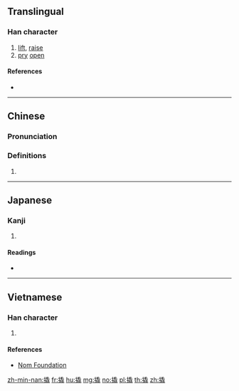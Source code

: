 {{character info/new}}
==Translingual==

===Han character===
{{Han char|rn=64|rad=手|as=12|sn=15|four=52014|canj=QHUU|ids=⿰扌毳}}

# [[lift]], [[raise]]
# [[pry]] [[open]]

====References====
* {{Han ref|kx=0456.140|dkj=12746|dj=0805.100|hdz=31959.020|uh=64AC|ud=25772|bh=BCC0|bd=48320}}

----

==Chinese==
{{zh-forms}}

===Pronunciation===
{{zh-pron
|m=qiāo,qiào
|c=giu6,hiu3
|h=pfs=
|md=
|mn=
|w=
|mc=
|oc=
|cat=v
}}

===Definitions===
{{zh-hanzi}}

# {{rfdef|lang=zh}}

----

==Japanese==

===Kanji===
{{ja-kanji|grade=|rs=手12}}

# {{defn|lang=ja|sort=手12}}

====Readings====
* {{ja-readings|on=[[きょう]] (kyō)|kun=[[あげる]] (ageru)}}

----

==Vietnamese==

===Han character===
{{vi-readings|rs=手12|hanviet=khiêu}}

# {{defn|lang=vi|sort=手12}}

====References====
* [http://nomfoundation.org/common/nom_details.php?codepoint=64ac Nom Foundation]

[[zh-min-nan:撬]]
[[fr:撬]]
[[hu:撬]]
[[mg:撬]]
[[no:撬]]
[[pl:撬]]
[[th:撬]]
[[zh:撬]]